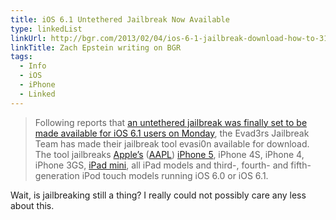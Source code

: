 ```yaml
---
title: iOS 6.1 Untethered Jailbreak Now Available
type: linkedList
linkUrl: http://bgr.com/2013/02/04/ios-6-1-jailbreak-download-how-to-315844/
linkTitle: Zach Epstein writing on BGR
tags:
  - Info
  - iOS
  - iPhone
  - Linked
---
```


> Following reports that [an untethered jailbreak was finally set to be made available for iOS 6.1 users on Monday](http://bgr.com/2013/02/04/ios-6-1-jailbreak-release-date-315664/), the Evad3rs Jailbreak Team has made their jailbreak tool evasi0n available for download. The tool jailbreaks [Apple’s](http://bgr.com/tag/apple) ([AAPL](http://finance.yahoo.com/q?s=AAPL)) [iPhone 5](http://bgr.com/tag/iphone-5), iPhone 4S, iPhone 4, iPhone 3GS, [iPad mini](http://bgr.com/tag/ipad-mini), all iPad models and third-, fourth- and fifth-generation iPod touch models running iOS 6.0 or iOS 6.1.

Wait, is jailbreaking still a thing? I really could not possibly care any less about this.
